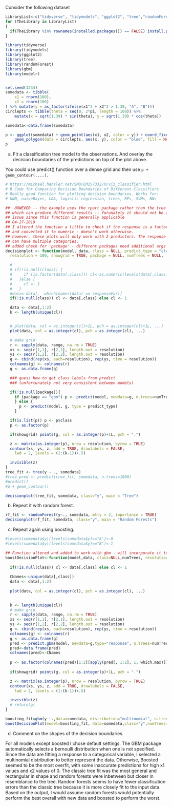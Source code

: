 Consider the following dataset

```r
LibraryList<-c("tidyverse", "tidymodels", "ggplot2", "tree","randomForest","gbm","modelr")
for (TheLibrary in LibraryList)
{
  if(TheLibrary %in% rownames(installed.packages()) == FALSE) install.packages(TheLibrary)
}

library(tidyverse)
library(tidymodels)
library(ggplot2)
library(tree)
library(randomForest)
library(gbm)
library(modelr)


set.seed(1234)
somedata <- tibble(
    x1 = rnorm(100),
    x2 = rnorm(100)
) %>% mutate(y = as_factor(ifelse(x1^2 + x2^2 > 1.39, "A", "B")))
circlepts <- tibble(theta = seq(0, 2*pi, length = 100)) %>%
    mutate(x = sqrt(1.39) * sin(theta), y = sqrt(1.39) * cos(theta))

somedata<-data.frame(somedata)

p <- ggplot(somedata) + geom_point(aes(x1, x2, color = y)) + coord_fixed() +
    geom_polygon(data = circlepts, aes(x, y), color = "blue", fill = NA)
p
```


(a) Fit a classification tree model to the observations. And overlay the decision boundaries
of the predictions on top of the plot above.

You could use predict() function over a dense grid and then use `p + geom_contour(....)`.
```r

# https://michael.hahsler.net/SMU/EMIS7332/R/viz_classifier.html
# R Code for Comparing Decision Boundaries of Different Classifiers
# Really good function for plotting decision boundaries. Works for:
# kNN, naiveBayes, LDA, logistic regression, trees, RFs, SVMs, NNs

##  HOWEVER -- the example uses the rpart package rather than the tree package,
## which can produce different results -- forunately it should not be an
## issue since this function is generally applicable
## 04-27-2019
## I altered the function a little to check if the response is a factor variable
## and converted it to numeric - doesn't work otherwise.
## however, these plots will only work with 2 predictors. The response
## can have multiple categories.
## added check for 'package' - different packages need additional args to predict values
decisionplot <- function(model, data, class = NULL, predict_type = "class",
  resolution = 100, showgrid = TRUE, package = NULL, numTrees = NULL, ...) {

  # 
  # if(!is.null(class)) {
  #     if (is.factor(data[,class])) cl<-as.numeric(levels(data[,class]))[data[,class]] else cl <- data[,class] 
  #   }else {
  #     cl <- 1
  #   }
  #data<-data[, -which(names(data) == responseVar)]
  if(!is.null(class)) cl <- data[,class] else cl <- 1

  data <- data[,1:2]
  k <- length(unique(cl))


  # plot(data, col = as.integer(cl)+1L, pch = as.integer(cl)+1L, ...)
  plot(data, col = as.integer(cl), pch = as.integer(cl), ...)

  # make grid
  r <- sapply(data, range, na.rm = TRUE)
  xs <- seq(r[1,1], r[2,1], length.out = resolution)
  ys <- seq(r[1,2], r[2,2], length.out = resolution)
  g <- cbind(rep(xs, each=resolution), rep(ys, time = resolution))
  colnames(g) <- colnames(r)
  g <- as.data.frame(g)

  ### guess how to get class labels from predict
  ### (unfortunately not very consistent between models)

  if(!is.null(package)){
    if (package == "gbm") p <- predict(model, newdata=g, n.trees=numTrees) 
    } else {
      p <- predict(model, g, type = predict_type)
    }

  if(is.list(p)) p <- p$class
  p <- as.factor(p)

  if(showgrid) points(g, col = as.integer(p)+1L, pch = ".")

  z <- matrix(as.integer(p), nrow = resolution, byrow = TRUE)
  contour(xs, ys, z, add = TRUE, drawlabels = FALSE,
    lwd = 2, levels = (1:(k-1))+.5)

  invisible(z)
}
tree_fit <- tree(y ~ ., somedata)
#tree_pred <- predict(tree_fit, somedata, n.trees=1000)
#predict()
#p + geom_contour()

decisionplot(tree_fit, somedata, class="y", main = "Tree")

```


(b) Repeat it with random forest.
```r
rf_fit <- randomForest(y~., somedata, mtry = 2, importance = TRUE)
decisionplot(rf_fit, somedata, class="y", main = "Random Forests")

```


(c) Repeat again using boosting.
```r

#levels(somedata$y)[levels(somedata$y)=="A"]<-0
#levels(somedata$y)[levels(somedata$y)=="B"]<-1

## Function altered and added to work with gbm - will incorporate it to previous function later.
boostDecisionPlot<-function(model,data, class=NULL,numTrees, resolution=100,showgrid=TRUE,...) {
  
  if(!is.null(class)) cl <- data[,class] else cl <- 1
    
  CNames<-unique(data[,class])
  data <- data[,1:2]
  
  plot(data, col = as.integer(cl), pch = as.integer(cl), ...)

      
  k <- length(unique(cl))
  # make grid
  r <- sapply(data, range, na.rm = TRUE)
  xs <- seq(r[1,1], r[2,1], length.out = resolution)
  ys <- seq(r[1,2], r[2,2], length.out = resolution)
  g <- cbind(rep(xs, each=resolution), rep(ys, time = resolution))
  colnames(g) <- colnames(r)
  g <- as.data.frame(g)
  pred <- predict.gbm(model, newdata=g,type="response", n.trees=numTrees) 
  pred<-data.frame(pred)
  colnames(pred)<-CNames
  
  p <- as.factor(colnames(pred)[1:2][apply(pred[, 1:2], 1, which.max)])
  
  if(showgrid) points(g, col = as.integer(p)+1L, pch = ".")

  z <- matrix(as.integer(p), nrow = resolution, byrow = TRUE)
  contour(xs, ys, z, add = TRUE, drawlabels = FALSE,
    lwd = 2, levels = (1:(k-1))+.5)

  invisible(z)
  # return(g)
}

boosting_fit=gbm(y ~.,data=somedata, distribution="multinomial", n.trees=1000)
boostDecisionPlot(model=boosting_fit, data=somedata,class="y",numTrees=1000, main="Generalized Boosted Regression")

```


(d) Comment on the shapes of the decision boundaries.

For all models except boosted I chose default settings. The GBM package automatically selects a bernoulli distribution when one is not specified. 
Since the data are fitting a response to a categorical variable, I selected a multinomial distribution to better represent the data. Otherwise,
Boosted seemed to be the most overfit, with some inaccurate predictions for high x1 values and x2 values of 0. The classic tree fit was the most
general and rectangular in shape and random forests were inbetween but closer in resemblance to the tree. Random forests seems to have fewer classification errors 
than the classic tree because it is more closely fit to the input data. Based on the output, I would assume random forests would potentially perform
the best overall with new data and boosted to perform the worst. 